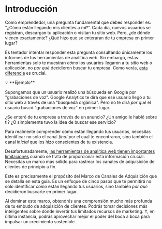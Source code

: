
# Introducción

Como emprendedor, una pregunta fundamental que debes responder es: "¿Cómo están llegando mis clientes a mí?". Cada día, nuevos usuarios se registran, descargan tu aplicación o visitan tu sitio web. Pero, ¿de dónde vienen exactamente? ¿Qué hizo que se enteraran de tu empresa en primer lugar?

Es tentador intentar responder esta pregunta consultando únicamente los informes de tus herramientas de analítica web. Sin embargo, estas herramientas solo te muestran *cómo* los usuarios llegaron a tu sitio web o aplicación, no *por qué* decidieron buscar tu empresa. Como verás, [esta diferencia](/introduccion/diferencia-entre-encontraron-y-enteraron) es crucial.

<Callout>
💡 **Ejemplo**

Supongamos que un usuario realizó una búsqueda en Google por "grabaciones de voz". Google Analytics te dirá que ese usuario llegó a tu sitio web a través de una "búsqueda orgánica". Pero no te dirá *por qué* el usuario buscó "grabaciones de voz" en primer lugar.

¿Se enteró de tu empresa a través de un anuncio? ¿Un amigo le habló sobre ti? ¿O simplemente tuvo la idea de buscar ese servicio?
</Callout>

Para realmente comprender cómo están llegando tus usuarios, necesitas identificar no solo el canal *final* por el cual te encontraron, sino también el canal *inicial* que los hizo conscientes de tu existencia.

Desafortunadamente, [las herramientas de analítica web tienen importantes limitaciones](/introduccion/desventajas-de-analitica-web) cuando se trata de proporcionar esta información crucial. Necesitas un marco más sólido para rastrear los canales de adquisición de clientes de principio a fin.

Este es precisamente el propósito del Marco de Canales de Adquisición que se detalla en esta guía. Es un enfoque de cinco pasos que te permitirá no solo identificar *cómo* están llegando tus usuarios, sino también *por qué* decidieron buscarte en primer lugar.

Al dominar este marco, obtendrás una comprensión mucho más profunda de tu embudo de adquisición de clientes. Podrás tomar decisiones más inteligentes sobre dónde invertir tus limitados recursos de marketing. Y, en última instancia, podrás aprovechar mejor el poder del boca a boca para impulsar un crecimiento sostenible.